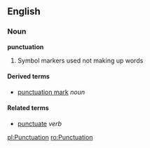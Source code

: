 ==English==
===Noun===
'''punctuation'''

# Symbol markers used not making up words

====Derived terms====
*[[punctuation mark]] ''noun''

====Related terms====
*[[punctuate]] ''verb''

[[pl:Punctuation]]
[[ro:Punctuation]]